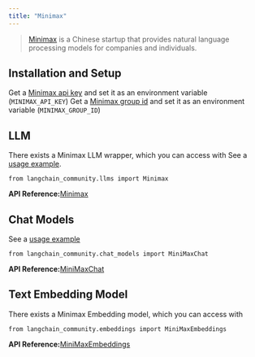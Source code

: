 ```yaml
---
title: "Minimax"
---
```


> [Minimax](https://api.minimax.chat) is a Chinese startup that provides natural language processing models for companies and individuals.

## Installation and Setup

Get a [Minimax api key](https://api.minimax.chat/user-center/basic-information/interface-key) and set it as an environment variable (`MINIMAX_API_KEY`) Get a [Minimax group id](https://api.minimax.chat/user-center/basic-information) and set it as an environment variable (`MINIMAX_GROUP_ID`)

## LLM

There exists a Minimax LLM wrapper, which you can access with See a [usage example](/src/oss/integrations/llms/minimax).

```
from langchain_community.llms import Minimax
```

**API Reference:**[Minimax](https://python.langchain.com/api_reference/community/llms/langchain_community.llms.minimax.Minimax.html)

## Chat Models

See a [usage example](/src/oss/integrations/chat/minimax)

```
from langchain_community.chat_models import MiniMaxChat
```

**API Reference:**[MiniMaxChat](https://python.langchain.com/api_reference/community/chat_models/langchain_community.chat_models.minimax.MiniMaxChat.html)

## Text Embedding Model

There exists a Minimax Embedding model, which you can access with

```
from langchain_community.embeddings import MiniMaxEmbeddings
```

**API Reference:**[MiniMaxEmbeddings](https://python.langchain.com/api_reference/community/embeddings/langchain_community.embeddings.minimax.MiniMaxEmbeddings.html)
